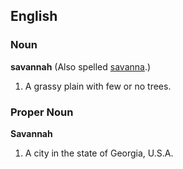 ==English==
===Noun===
'''savannah''' (Also spelled [[savanna]].)
# A grassy plain with few or no trees.
===Proper Noun===
'''Savannah'''
# A city in the state of Georgia, U.S.A.